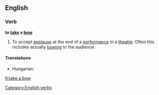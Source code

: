 {{also|Appendix:Collocations of do, have, make, and take}}
==English==

===Verb===
'''to [[take]] a [[bow]]'''

# {{idiom}} To accept [[applause]] at the end of a [[performance]] in a [[theatre]]. Often this includes actually [[bowing]] to the audience.

====Translations====
{{trans-top|to accept applause at the end of a performance}}
* Hungarian: {{t+|hu|meghajol}}
{{trans-mid}}
{{trans-bottom}}

[[Category:English verbs]]

[[fi:take a bow]]